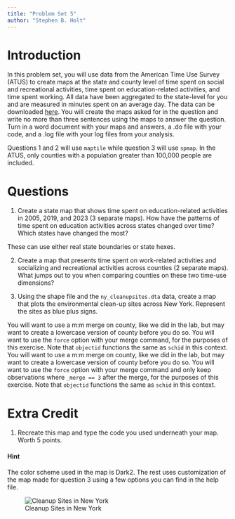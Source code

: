 ```yaml
---
title: "Problem Set 5"
author: "Stephen B. Holt"
---
```


# Introduction
In this problem set, you will use data from the American Time Use Survey  (ATUS) to create maps at the state and county level of time spent on social and recreational activities, time spent on education-related activities, and time spent working. All data have been aggregated to the state-level for you and are measured in minutes spent on an average day. The data can be downloaded [here](https://www.dropbox.com/scl/fo/shooshrxmwvonrczu6k58/AJF8m9ka6rQoV4rYOdmqaw0?rlkey=ngfpcj6ynb29jcxibbnalgfjg&st=cnkhs25n&dl=0). You will create the maps asked for in the question and write no more than three sentences using the maps to answer the question. Turn in a word document with your maps and answers, a .do file with your code, and a .log file with your log files from your analysis.

::: callout-note
Questions 1 and 2 will use `maptile` while question 3 will use `spmap`. In the ATUS, only counties with a population greater than 100,000 people are included.
:::

# Questions
1. Create a state map that shows time spent on education-related activities in 2005, 2019, and 2023 (3 separate maps). How have the patterns of time spent on education activities across states changed over time? Which states have changed the most?

::: callout-note
These can use either real state boundaries or state hexes.
:::

2. Create a map that presents time spent on work-related activities and socializing and recreational activities across counties (2 separate maps). What jumps out to you when comparing counties on these two time-use dimensions?


3. Using the shape file and the `ny_cleanupsites.dta` data, create a map that plots the environmental clean-up sites across New York. Represent the sites as blue plus signs. 

::: callout-tip
You will want to use a m:m merge on county, like we did in the lab, but may want to create a lowercase version of county before you do so. You will want to use the `force` option with your merge command, for the purposes of this exercise. Note that `objectid` functions the same as `schid` in this context.
You will want to use a m:m merge on county, like we did in the lab, but may want to create a lowercase version of county before you do so. You will want to use the `force` option with your merge command and only keep observations where `_merge == 3` after the merge, for the purposes of this exercise. Note that `objectid` functions the same as `schid` in this context.
:::

# Extra Credit

1. Recreate this map and type the code you used underneath your map. Worth 5 points.

::: callout-tip
#### Hint
The color scheme used in the map is Dark2. The rest uses customization of the map made for question 3 using a few options you can find in the help file.
:::

![Cleanup Sites in New York](cleanupsites.png)

